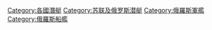 {{Commonscat|Submarines of Russia}}

[[Category:各國潛艇|Category:各國潛艇]]
[[Category:苏联及俄罗斯潜艇|Category:苏联及俄罗斯潜艇]]
[[Category:俄羅斯軍艦|Category:俄羅斯軍艦]]
[[Category:俄羅斯船艦|Category:俄羅斯船艦]]